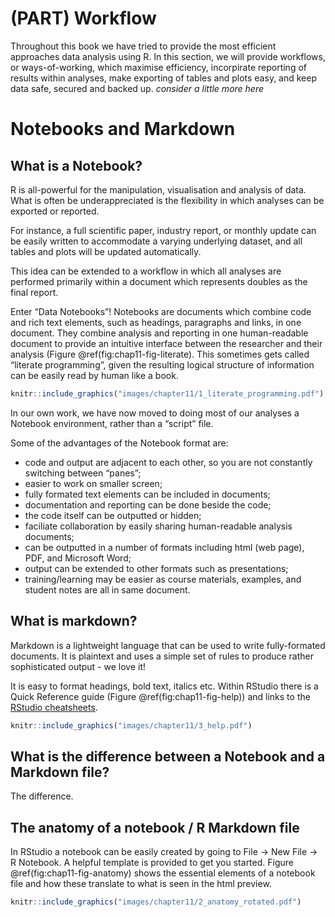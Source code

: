# (PART) Workflow {-}

Throughout this book we have tried to provide the most efficient approaches data analysis using R. 
In this section, we will provide workflows, or ways-of-working, which maximise efficiency, incorpirate reporting of results within analyses, make exporting of tables and plots easy, and keep data safe, secured and backed up. 
*consider a little more here*

# Notebooks and Markdown

## What is a Notebook?

R is all-powerful for the manipulation, visualisation and analysis of data. 
What is often be underappreciated is the flexibility in which analyses can be exported or reported.

For instance, a full scientific paper, industry report, or monthly update can be easily written to accommodate a varying underlying dataset, and all tables and plots will be updated automatically. 

This idea can be extended to a workflow in which all analyses are performed primarily within a document which represents doubles as the final report. 

Enter "Data Notebooks"!
Notebooks are documents which combine code and rich text elements, such as headings, paragraphs and links, in one document. 
They combine analysis and reporting in one human-readable document to provide an intuitive interface between the researcher and their analysis (Figure \@ref(fig:chap11-fig-literate). 
This sometimes gets called "literate programming", given the resulting logical structure of information can be easily read by human like a book.  

```r
knitr::include_graphics("images/chapter11/1_literate_programming.pdf")
```

In our own work, we have now moved to doing most of our analyses a Notebook environment, rather than a "script" file.  

Some of the advantages of the Notebook format are:

* code and output are adjacent to each other, so you are not constantly switching between "panes";
* easier to work on smaller screen;
* fully formated text elements can be included in documents;
* documentation and reporting can be done beside the code;
* the code itself can be outputted or hidden;
* faciliate collaboration by easily sharing human-readable analysis documents;
* can be outputted in a number of formats including html (web page), PDF, and Microsoft Word;
* output can be extended to other formats such as presentations;
* training/learning may be easier as course materials, examples, and student notes are all in same document.

## What is markdown?

Markdown is a lightweight language that can be used to write fully-formated documents. 
It is plaintext and uses a simple set of rules to produce rather sophisticated output - we love it!

It is easy to format headings, bold text, italics etc. 
Within RStudio there is a Quick Reference guide (Figure \@ref(fig:chap11-fig-help)) and links to the [RStudio cheatsheets](https://www.rstudio.com/resources/cheatsheets).

```r
knitr::include_graphics("images/chapter11/3_help.pdf")
```

## What is the difference between a Notebook and a Markdown file?

The difference. 

## The anatomy of a notebook / R Markdown file

In RStudio a notebook can be easily created by going to File -> New File -> R Notebook.
A helpful template is provided to get you started. 
Figure \@ref(fig:chap11-fig-anatomy) shows the essential elements of a notebook file and how these translate to what is seen in the html preview. 

```r
knitr::include_graphics("images/chapter11/2_anatomy_rotated.pdf")
```

